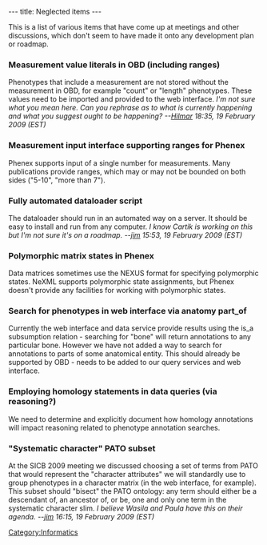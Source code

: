 ---
title: Neglected items
---

This is a list of various items that have come up at meetings and other discussions, which don't seem to have made it onto any development plan or roadmap.

===Measurement value literals in OBD (including ranges)===
Phenotypes that include a measurement are not stored without the measurement in OBD, for example "count" or "length" phenotypes.  These values need to be imported and provided to the web interface. ''I'm not sure what you mean here. Can you rephrase as to what is currently happening and what you suggest ought to be happening? --[[User:Hlapp|Hilmar]] 18:35, 19 February 2009 (EST)''

===Measurement input interface supporting ranges for Phenex===
Phenex supports input of a single number for measurements.  Many publications provide ranges, which may or may not be bounded on both sides ("5-10", "more than 7").

===Fully automated dataloader script===
The dataloader should run in an automated way on a server.  It should be easy to install and run from any computer. ''I know Cartik is working on this but I'm not sure it's on a roadmap. --[[User:Jpb15|jim]] 15:53, 19 February 2009 (EST)''
===Polymorphic matrix states in Phenex===
Data matrices sometimes use the NEXUS format for specifying polymorphic states.  NeXML supports polymorphic state assignments, but Phenex doesn't provide any facilities for working with polymorphic states.

===Search for phenotypes in web interface via anatomy part_of===
Currently the web interface and data service provide results using the is_a subsumption relation - searching for "bone" will return annotations to any particular bone.  However we have not added a way to search for annotations to parts of some anatomical entity.  This should already be supported by OBD - needs to be added to our query services and web interface.

===Employing homology statements in data queries (via reasoning?)===
We need to determine and explicitly document how homology annotations will impact reasoning related to phenotype annotation searches.

==="Systematic character" PATO subset===
At the SICB 2009 meeting we discussed choosing a set of terms from PATO that would represent the "character attributes" we will standardly use to group phenotypes in a character matrix (in the web interface, for example).  This subset should "bisect" the PATO ontology: any term should either be a descendant of, an ancestor of, or be, one and only one term in the systematic character slim.  ''I believe Wasila and Paula have this on their agenda. --[[User:Jpb15|jim]] 16:15, 19 February 2009 (EST)''

[[Category:Informatics]]